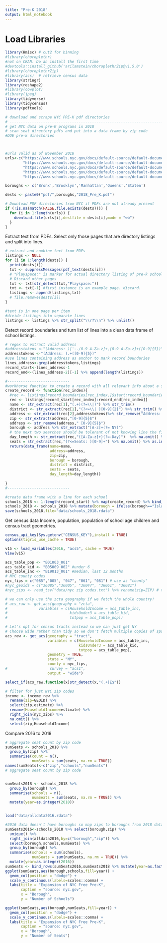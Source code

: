 ```yaml
---
title: "Pre-K 2018"
output: html_notebook
---
```

# Load Libraries

```r
library(Hmisc) # cut2 for binning
#library(choroplethr)
#not on CRAN. Do an install the first time
#devtools::install_github('arilamstein/choroplethrZip@v1.5.0')
#library(choroplethrZip)
#library(acs)  # retrieve census data
library(stringr)
library(reshape2)
#library(cowplot)
#library(jpeg)
library(tidyverse)
library(tidycensus)
library(pdftools)

```

```r
# download and scrape NYC PRE-K pdf directories
# -----------------------------------------------------------------------
# get NYC data on pre-K programs in 2018
# scan seat directory pdfs and put into a data frame by zip code
#DOE pre-k directories



#urls valid as of November 2018
urls<-c("https://www.schools.nyc.gov/docs/default-source/default-document-library/2018nycprekdirectorybronx-english",
        "https://www.schools.nyc.gov/docs/default-source/default-document-library/nyc-pre-kindergarten-directory-brooklyn",
        "https://www.schools.nyc.gov/docs/default-source/default-document-library/2018-nyc-prek-directory-manhattan-english",
        "https://www.schools.nyc.gov/docs/default-source/default-document-library/2018nycprekdirectoryqueens-english",
        "https://www.schools.nyc.gov/docs/default-source/default-document-library/2018nycprekdirectorystatenislandenglishweb-english")

boroughs <- c('Bronx','Brooklyn','Manhattan','Queens','Staten')

dests <- paste0("pdf/",boroughs,"2018_Pre_K.pdf")

# Download PDF directories from NYC if PDFs are not already present
if (!is.na(match(FALSE,file.exists(dests)))) {
  for (i in 1:length(urls)) {
    download.file(urls[i],destfile = dests[i],mode = "wb")
  }
}
```

Extract text from PDFs.  Select only those pages that are directory listings and split into lines.
```r
# extract and combine text from PDFs
listings <- NULL
for (i in 1:length(dests)) {
  print(dests[i])
  txt <- suppressMessages(pdf_text(dests[i]))
  # "Playspace:" is marker for actual directory listing of pre-k schools on that page
  # Discard other pages
  txt <- txt[str_detect(txt,"Playspace:")]
  txt <- txt[-1] #first instance is an example page. discard.
  listings <- append(listings,txt)
  # file.remove(dests[i])
}

#text is in one page per item
#divide listings into separate lines
listings <- listings %>% str_split("\\r?\\n") %>% unlist()
```

Detect record boundaries and turn list of lines into a clean data frame of school listings.
```r
# regex to extract valid address
#addresstokens <-"(Address: )['-./0-9 A-Za-z]+,[0-9 A-Za-z]+([0-9]{5})"
addresstokens <-"(Address: ).+([0-9]{5})"
#use lines containing address as anchor to mark record boundaries
lines_address<-grep(addresstokens,listings)
record_start<-lines_address-1
record_end<-(lines_address-2)[-1] %>% append(length(listings))

#----------------------------
#workhorse function to create a record with all relevant info about a school
create_record <- function(rec_index){
  #rec <- listings[record_boundaries[rec_index,]$start:record_boundaries[rec_index,]$end]
  rec <- listings[record_start[rec_index]:record_end[rec_index]]
  name <- str_extract(rec[1],"(.+)(?=\\|)") %>% str_trim()
  district <- str_extract(rec[1],"(?<=\\| )[0-9]{2}") %>% str_trim() %>% as.integer()
  address <- str_extract(rec[2],addresstokens)%>% str_remove("Address: ")
  zip <- str_extract(address,"[0-9]{5}$")
  address <- str_remove(address," [0-9]{5}$")
  borough <- address %>% str_extract("[A-z]+(?= NY)")
  # the next two searches should be tolerant of not knowing line the field is on
  day_length <- str_extract(rec,"([A-Za-z]+)(?=-Day)")  %>% na.omit() %>% as.character() %>% .[1]
  seats = str_extract(rec,"(?<=Seats: )[0-9]+") %>% na.omit() %>% as.integer() %>% .[1]
  return(data_frame(name=name,
                    address=address,
                    zip=zip,
                    borough = borough,
                    district = district,
                    seats = seats,
                    day_length=day_length))
  
}
#----------------------------

#create data frame with a line for each school
schools_2018 <- 1:length(record_start) %>% map(create_record) %>% bind_rows()
schools_2018 <- schools_2018 %>% mutate(borough = ifelse(borough=="Island","Staten",borough))
save(schools_2018,file="data/schools_2018.rdata")
```
Get census data
Income, population, population of school age children and census tract geometries.
```r
census_api_key(Sys.getenv("CENSUS_KEY"),install = TRUE)
options(tigris_use_cache = TRUE)

v15 <- load_variables(2016, "acs5", cache = TRUE)
View(v15)

acs_table_pop <- "B01003_001"
acs_table_kid <- "B05009_002" #under 6
acs_table_inc <- "B19013_001" #median, last 12 months
# NYC county codes
nyc_fips = c("085","005", "047", "061", "081") # use as "county"
#nyc_geoids = c("36085","36005", "36047", "36061", "36081")
#nyc_zips <- read_tsv("data/nyc zip codes.txt") %>% rename(zip=ZIP) # this comes from USPS web site

# we can only use the zcta geography if we fetch the whole country!
# acs_raw <- get_acs(geography = "zcta",
#              variables = c(HouseholdIncome = acs_table_inc,
#                            kidsUnder3 = acs_table_kid,
#                            totpop = acs_table_pop))

# Let's opt for census tracts instead so we can just get NY
# Choose wide rather than tidy so we don't fetch multiple copies of spatial data.
acs_raw <- get_acs(geography = "tract",
                   variables = c(HouseholdIncome = acs_table_inc,
                                 kidsUnder3 = acs_table_kid,
                                 totpop = acs_table_pop),
                   geometry = TRUE,
                   state = "NY",
                   county = nyc_fips,
#                   survey = "acs1",
                   output = "wide")

select_if(acs_raw,function(x)str_detect(x,"(.+)E$"))

# filter for just NYC zip codes
income <- income_raw %>% 
  rename(zip=GEOID) %>% 
  select(zip,estimate) %>% 
  rename(HouseholdIncome=estimate) %>%
  right_join(nyc_zips) %>% 
  na.omit() %>% 
  select(zip,HouseholdIncome)
```




Compare 2016 to 2018
```r
# aggregate seat count by zip code
sumSeats <- schools_2018 %>% 
  group_by(zip) %>% 
  summarise(count = n(), 
            numSeats = sum(seats, na.rm = TRUE))
names(sumSeats)<-c("zip","schools","numSeats")
# aggregate seat count by zip code


sumSeats2018 <- schools_2018 %>% 
  group_by(borough) %>% 
  summarise(schools = n(), 
            numSeats = sum(seats, na.rm = TRUE)) %>% 
  mutate(year=as.integer(2018))


load("data/alldata2016.rdata")

#2016 data doesn't have boroughs so map zips to boroughs from 2018 data
sumSeats2016<-schools_2018 %>% select(borough,zip) %>% 
  unique() %>% 
  right_join(alldata2016,by=c("borough","zip")) %>%
  select(borough,schools,numSeats) %>% 
  group_by(borough) %>% 
  summarise(schools = sum(schools), 
            numSeats = sum(numSeats, na.rm = TRUE)) %>% 
  mutate(year=as.integer(2016))
sumSeats <- bind_rows(sumSeats2016,sumSeats2018 %>% mutate(year=as.factor(year)))
ggplot(sumSeats,aes(borough,schools,fill=year)) + 
  geom_col(position = "dodge") + 
  scale_y_continuous(labels=scales::comma) + 
  labs(title = "Expansion of NYC Free Pre-K",
       caption = "source: nyc.gov",
       x = "Borough",
       y = "Number of Schools")
```

```r
ggplot(sumSeats,aes(borough,numSeats,fill=year)) + 
  geom_col(position = "dodge") + 
  scale_y_continuous(labels=scales::comma) +
  labs(title = "Expansion of NYC Free Pre-K",
       caption = "source: nyc.gov",
       x = "Borough",
       y = "Number of Seats")
```


